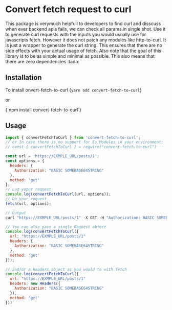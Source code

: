 

<Meta title="Design System| convertFetchToCurl" component={convertFetchToCurl} />

# Convert fetch request to curl
<MessageWrappeStyle>
    This package is verymuch helpfull to developers to find curl and disscuss when ever backend apis fails, we can check all params in single shot.
    Use it to generate curl requests with the inputs you would usually use for javascripts fetch. However it does not patch any modules like http-to-curl. It is just a wrapper to generate the curl string. This ensures that there are no side effects with your actual usage of fetch.
    Also note that the goal of this library is to be as simple and minimal as possible. This also means that there are zero dependencies :tada:
</MessageWrappeStyle>


## Installation

<HeadingFourWrapper>To install onvert-fetch-to-curl</HeadingFourWrapper>
<SyntaxHighlighter>
{`yarn add convert-fetch-to-curl`}
</SyntaxHighlighter>

or

<SyntaxHighlighter>
    {`npm install convert-fetch-to-curl`}
</SyntaxHighlighter>
   

## Usage

```js
import { convertFetchToCurl } from 'convert-fetch-to-curl';
// or In case there is no support for Es Modules in your environment:
// const { convertFetchToCurl } = require("convert-fetch-to-curl")

const url = 'https://EXMPLE_URL/posts/1';
const options = {
  headers: {
    Authorization: "BASIC SOMEBASE64STRING"
  },
  method: 'get'
};
// Log yopur request
console.log(convertFetchToCurl(url, options));
// Do your request
fetch(url, options);

// Output
curl "https://EXMPLE_URL/posts/1" -X GET -H "Authorization: BASIC SOMEBASE64STRING"

// You can also pass a single Request object 
console.log(convertFetchToCurl({
  url: "https://EXMPLE_URL/posts/1"
  headers: {
    Authorization: "BASIC SOMEBASE64STRING"
  },
  method: 'get'
}));

// and/or a Headers object as you would to with fetch
console.log(convertFetchToCurl({
  url: "https://EXMPLE_URL/posts/1"
  headers: new Headers({
    Authorization: "BASIC SOMEBASE64STRING"
  }),
  method: 'get'
}))

```

